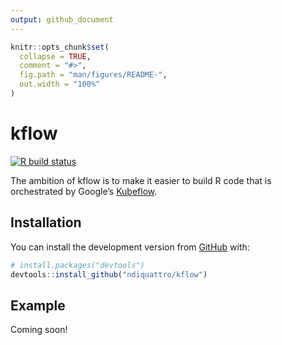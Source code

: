 ```yaml
---
output: github_document
---
```


<!-- README.md is generated from README.Rmd. Please edit that file -->

```r
knitr::opts_chunk$set(
  collapse = TRUE,
  comment = "#>",
  fig.path = "man/figures/README-",
  out.width = "100%"
)
```
# kflow

<!-- badges: start -->
[![R build status](https://github.com/ndiquattro/kflow/workflows/R-CMD-check/badge.svg)](https://github.com/ndiquattro/kflow)
<!-- badges: end -->

The ambition of kflow is to make it easier to build R code that is orchestrated by Google's [Kubeflow](https://www.kubeflow.org/). 

## Installation

You can install the development version from [GitHub](https://github.com/) with:

``` r
# install.packages("devtools")
devtools::install_github("ndiquattro/kflow")
```
## Example

Coming soon!
